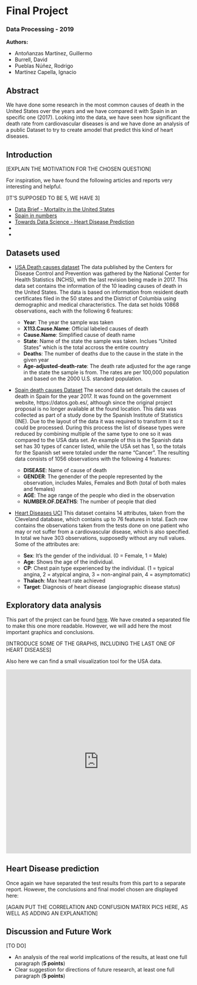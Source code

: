 # Final Project
### Data Processing - 2019

**Authors:**

* Antoñanzas Martínez, Guillermo
* Burrell, David
* Pueblas Núñez, Rodrigo
* Martínez Capella, Ignacio

## Abstract

We have done some research in the most common causes of death in the United States over the years and we have compared it with Spain in an specific one (2017). Looking into the data, we have seen how significant the death rate from cardiovascular diseases is and we have done an analysis of a public Dataset to try to create  amodel that predict this kind of heart diseases.

## Introduction

[EXPLAIN THE MOTIVATION FOR THE CHOSEN QUESTION]

For inspiration, we have found the following articles and reports very interesting and helpful. 

[IT'S SUPPOSED TO BE 5, WE HAVE 3]

* [Data Brief - Mortality in the United States](https://www.cdc.gov/nchs/products/databriefs/db328.htm)
* [Spain in numbers](https://www.ine.es/prodyser/espa_cifras/2018/34/)
* [Towards Data Science - Heart Disease Prediction
](https://towardsdatascience.com/heart-disease-prediction-73468d630cfc)
* []()
* []()
  
## Datasets used

* [USA Death causes dataset](https://catalog.data.gov/dataset/age-adjusted-death-rates-for-the-top-10-leading-causes-of-death-united-states-2013/resource/0e603f1d-31bf-4809-8f10-a994b305b379)
The data published by the Centers for Disease Control and Prevention was gathered by the National Center for Health Statistics (NCHS), with the last revision being made in 2017. This data set contains the information of the 10 leading causes of death in the United States. The data is based on information from resident death certificates filed in the 50 states and the District of Columbia using demographic and medical characteristics. The data set holds 10868 observations, each with the following 6 features:

  * **Year**: The year the sample was taken
  * **X113.Cause.Name**: Official labeled causes of death
  * **Cause.Name**: Simplified cause of death name
  * **State**: Name of the state the sample was taken. Inclues "United States" which is the total accross the entire country
  * **Deaths**: The number of deaths due to the cause in the state in the given year
  * **Age-adjusted-death-rate**: The death rate adjusted for the age range in the state the sample is from. The rates are per 100,000                                  population and based on the 2000 U.S. standard population.
  
* [Spain death causes Dataset](https://datos.gob.es/es/catalogo/ea0010587-defunciones-por-causas-lista-reducida-sexo-y-edad-nacional-estadistica-de-defunciones-segun-la-causa-de-muerte-identificador-api-t15-p417-a2017-l0-01001-px)
The second data set details the causes of death in Spain for the year 2017. It was found on the  government website, https://datos.gob.es/, although since the original project proposal is no longer available at the found location. This data was collected as  part of a study done by the Spanish Institute of Statistics (INE). Due to the layout of the data it was required to transform it so it could be processed. During this process the list of disease types were reduced by combining multiple of the same type to one so it was compared to the USA data set. An example of this is the Spanish data set has 30 types of cancer listed, while the USA set has 1, so the totals for the Spanish set were totaled under the name “Cancer”. The resulting data consists of 1056 observations with the following 4 features:

	* **DISEASE**: Name of cause of death
	* **GENDER**: The genender of the people represented by the observation, includes Males, Females and Both (total of both males and                 females)
	* **AGE**: The age range of the people who died in the observation
	* **NUMBER.OF.DEATHS**: The number of people that died

* [Heart Diseases UCI](https://www.kaggle.com/ronitf/heart-disease-uci) 
This dataset contains 14 attributes, taken from the Cleveland database, which contains up to 76 features in total. Each row contains the observations taken from the tests done on one patient who may or not suffer from a cardiovascular disease, which is also specified.
In total we have 303 observations, supposedly without any null values. Some of the attributes are:

  * **Sex**: It's the gender of the individual. (0 = Female, 1 = Male)
  * **Age**: Shows the age of the individual.
  * **CP**: Chest pain type experienced by the individual. (1 = typical angina, 2 = atypical angina, 3 = non-anginal pain, 4 = asymptomatic)
  * **Thalach**: Max heart rate achieved
  * **Target**: Diagnosis of heart disease (angiographic disease status)
  
## Exploratory data analysis

This part of the project can be found [here](https://rguitar96.github.io/data-processes-2019/final-project/analysis). We have created a separated file to make this one more readable. However, we will add here the most important graphics and conclusions.

[INTRODUCE SOME OF THE GRAPHS, INCLUDING THE LAST ONE OF HEART DISEASES]

Also here we can find a small visualization tool for the USA data.

<iframe src="https://rguitar96.shinyapps.io/shiny-test/" style="border: 0px solid #AAA; height: 500px" width="100%"></iframe>

## Heart Disease prediction

Once again we have separated the test results from this part to a separate report. However, the conclusions and final model chosen are displayed here:

[AGAIN PUT THE CORRELATION AND CONFUSION MATRIX PICS HERE, AS WELL AS ADDING AN EXPLANATION]

## Discussion and Future Work

[TO DO]

  - An analysis of the real world implications of the results, at least one full paragraph (**5 points**)
  - Clear suggestion for directions of future research, at least one full paragraph (**5 points**)

